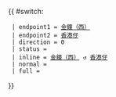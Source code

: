 {{ #switch: {{{format|}}}
  | endpoint1 = [[金鐘（西）巴士總站|金鐘（西）]]
  | endpoint2 = [[香港仔]]
  | direction = 0
  | status = {{HK Bus Status|清明}}
  | inline = [[金鐘（西）巴士總站|金鐘（西）]] ↺ [[香港仔]]
  | normal =
  | full =
}}